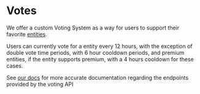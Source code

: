 
# Votes

We offer a custom Voting System as a way for users to support their favorite [entities](./entity).

Users can currently vote for a entity every 12 hours, with the exception of double vote time periods, with 6 hour cooldown periods, and premium entities, if the entity supports premium, with a 4 hours cooldown for these cases.

See [our docs](https://spider.infinitybots.gg/docs#tag--Votes) for more accurate documentation regarding the endpoints provided by the voting API
